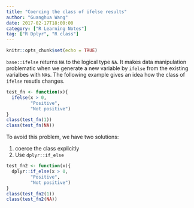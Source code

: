 ```yaml
---
title: "Coercing the class of ifelse results"
author: "Guanghua Wang"
date: 2017-02-17T18:00:00
category: ["R Learning Notes"]
tag: ["R Dplyr", "R class"]
---
```


```r
knitr::opts_chunk$set(echo = TRUE)
```

`base::ifelse` returns `NA` to the logical type `NA`. It makes data manipulation problematic when we generate a new variable by `ifelse` from the existing varialbes with `NA`s. The following example gives an idea how the class of `ifelse` resutls changes.

```r
test_fn <- function(x){
  ifelse(x > 0,
         "Positive",
         "Not positive")
}
class(test_fn(1))
class(test_fn(NA))
```

To avoid this problem, we have two solutions:

1. coerce the class explicitly
2. Use `dplyr::if_else`
```r
test_fn2 <- function(x){
  dplyr::if_else(x > 0,
         "Positive",
         "Not positive")
}
class(test_fn2(1))
class(test_fn2(NA))
```